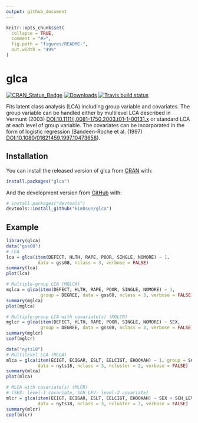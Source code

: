 ```yaml
---
output: github_document
---
```


<!-- README.md is generated from README.Rmd. Please edit that file -->

```r
knitr::opts_chunk$set(
  collapse = TRUE,
  comment = "#>", 
  fig.path = "figures/README-",
  out.width = "49%"
)
```

# glca
<!-- badges: start -->
[![CRAN_Status_Badge](https://www.r-pkg.org/badges/version/glca)](http://cran.r-project.org/web/packages/glca)
[![Downloads](https://cranlogs.r-pkg.org/badges/grand-total/glca?color=blue)](https://r-pkg.org/pkg/glca)
[![Travis build status](https://travis-ci.com/kim0sun/glca.svg?branch=master)](https://travis-ci.com/kim0sun/glca)
<!-- badges: end -->

Fits latent class analysis (LCA) including group variable and covariates. 
The group variable can be handled either by multilevel LCA described in Vermunt (2003) <DOI:10.1111/j.0081-1750.2003.t01-1-00131.x> or standard LCA at each level of group variable. 
The covariates can be incorporated in the form of logistic regression (Bandeen-Roche et al. (1997) <DOI:10.1080/01621459.1997.10473658>).

## Installation

You can install the released version of glca from [CRAN](https://CRAN.R-project.org) with:

``` r
install.packages("glca")
```

And the development version from [GitHub](https://github.com/) with:

``` r
# install.packages("devtools")
devtools::install_github("kim0sun/glca")
```
## Example

```r
library(glca)
data("gss08")
# LCA
lca = glca(item(DEFECT, HLTH, RAPE, POOR, SINGLE, NOMORE) ~ 1,
            data = gss08, nclass = 3, verbose = FALSE)
summary(lca)
plot(lca)

# Multiple-group LCA (MGLCA)
mglca = glca(item(DEFECT, HLTH, RAPE, POOR, SINGLE, NOMORE) ~ 1,
             group = DEGREE, data = gss08, nclass = 3, verbose = FALSE)
summary(mglca)
plot(mglca)

# Multiple-group LCA with covariate(s) (MGLCR)
mglcr = glca(item(DEFECT, HLTH, RAPE, POOR, SINGLE, NOMORE) ~ SEX,
             group = DEGREE, data = gss08, nclass = 3, verbose = FALSE)
summary(mglcr)
coef(mglcr)

data("nyts18")
# Multilevel LCA (MLCA)
mlca = glca(item(ECIGT, ECIGAR, ESLT, EELCIGT, EHOOKAH) ~ 1, group = SCH_ID, 
            data = nyts18, nclass = 3, ncluster = 2, verbose = FALSE)
summary(mlca)
plot(mlca)

# MLCA with covariate(s) (MLCR)
# (SEX: level-1 covariate, SCH_LEV: level-2 covariate)
mlcr = glca(item(ECIGT, ECIGAR, ESLT, EELCIGT, EHOOKAH) ~ SEX + SCH_LEV, group = SCH_ID,
            data = nyts18, nclass = 3, ncluster = 2, verbose = FALSE)
summary(mlcr)
coef(mlcr)
```


